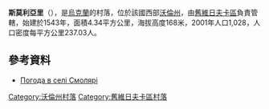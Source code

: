 {{coord|51|27|42|N|24|17|28|E|scale:30000|display=title}}

'''斯莫利亞里'''（{{lang-uk|Смолярі}}），是[[烏克蘭|烏克蘭]]的村落，位於該國西部[[沃倫州|沃倫州]]，由[[舊維日夫卡區|舊維日夫卡區]]負責管轄，始建於1543年，面積4.34平方公里，海拔高度168米，2001年人口1,028，人口密度每平方公里237.03人。

==參考資料==
* [http://weather.in.ua/ua/volynskaja/24265 Погода в селі Смолярі] {{Wayback|url=http://weather.in.ua/ua/volynskaja/24265 |date=20170113074829 }}

[[Category:沃倫州村落|Category:沃倫州村落]]
[[Category:舊維日夫卡區村落|Category:舊維日夫卡區村落]]


{{Volyn-geo-stub}}